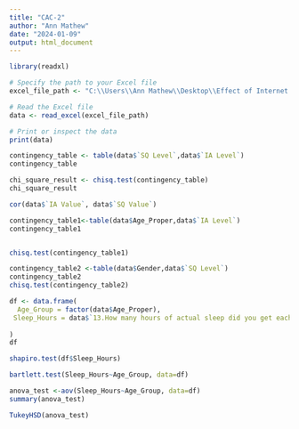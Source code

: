 ---
title: "CAC-2"
author: "Ann Mathew"
date: "2024-01-09"
output: html_document
---
```{r}
library(readxl)

# Specify the path to your Excel file
excel_file_path <- "C:\\Users\\Ann Mathew\\Desktop\\Effect of Internet Addiction on Sleep Quality (Responses) sheet.xlsx"

# Read the Excel file
data <- read_excel(excel_file_path)

# Print or inspect the data
print(data)
```

```{r}
contingency_table <- table(data$`SQ Level`,data$`IA Level`)
contingency_table
```
```{r}
chi_square_result <- chisq.test(contingency_table)
chi_square_result
```
```{r}
cor(data$`IA Value`, data$`SQ Value`)
```
```{r}
contingency_table1<-table(data$Age_Proper,data$`IA Level`)
contingency_table1


chisq.test(contingency_table1)

```

```{r}
contingency_table2 <-table(data$Gender,data$`SQ Level`)
contingency_table2
chisq.test(contingency_table2)
```

```{r}
df <- data.frame(
  Age_Group = factor(data$Age_Proper),
 Sleep_Hours = data$`13.How many hours of actual sleep did you get each night? (This may be different than the number of hours you spend in bed.)`
  
)
df
```

```{r}
shapiro.test(df$Sleep_Hours)
```
```{r}
bartlett.test(Sleep_Hours~Age_Group, data=df)
```
```{r}
anova_test <-aov(Sleep_Hours~Age_Group, data=df)
summary(anova_test)
```
```{R}
TukeyHSD(anova_test)
```
